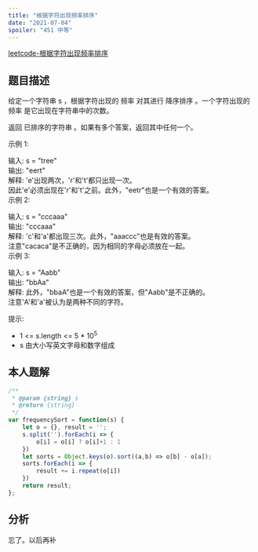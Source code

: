 ```yaml
---
title: "根据字符出现频率排序"
date: "2021-07-04"
spoiler: "451 中等"
---
```


[leetcode-根据字符出现频率排序](https://leetcode.cn/problems/sort-characters-by-frequency/description/)

## 题目描述

给定一个字符串 s ，根据字符出现的 频率 对其进行 降序排序 。一个字符出现的 频率 是它出现在字符串中的次数。  
  
返回 已排序的字符串 。如果有多个答案，返回其中任何一个。  
  
   
  
示例 1:  
  
输入: s = "tree"  
输出: "eert"  
解释: 'e'出现两次，'r'和't'都只出现一次。  
因此'e'必须出现在'r'和't'之前。此外，"eetr"也是一个有效的答案。  
示例 2:  
  
输入: s = "cccaaa"  
输出: "cccaaa"  
解释: 'c'和'a'都出现三次。此外，"aaaccc"也是有效的答案。  
注意"cacaca"是不正确的，因为相同的字母必须放在一起。  
示例 3:  
  
输入: s = "Aabb"  
输出: "bbAa"  
解释: 此外，"bbaA"也是一个有效的答案，但"Aabb"是不正确的。  
注意'A'和'a'被认为是两种不同的字符。  
   
  
提示:  
  
* 1 \<= s.length \<= 5 * 10<sup>5</sup>  
* s 由大小写英文字母和数字组成  

## 本人题解

```javascript
/**
 * @param {string} s
 * @return {string}
 */
var frequencySort = function(s) {
    let o = {}, result = '';
    s.split('').forEach(i => {
        o[i] = o[i] ? o[i]+1 : 1
    })
    let sorts = Object.keys(o).sort((a,b) => o[b] - o[a]);
    sorts.forEach(i => {
        result += i.repeat(o[i])
    })
    return result;
};
```

## 分析

忘了。以后再补